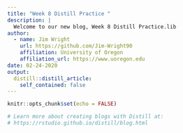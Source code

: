 ```yaml
---
title: "Week 8 Distill Practice "
description: |
  Welcome to our new blog, Week 8 Distill Practice.lib
author:
  - name: Jim Wright 
    url: https://github.com/Jim-Wright90
    affiliation: University of Oregon
    affiliation_url: https://www.uoregon.edu 
date: 02-24-2020
output:
  distill::distill_article:
    self_contained: false
---
```


```r
knitr::opts_chunk$set(echo = FALSE)

# Learn more about creating blogs with Distill at:
# https://rstudio.github.io/distill/blog.html

```



